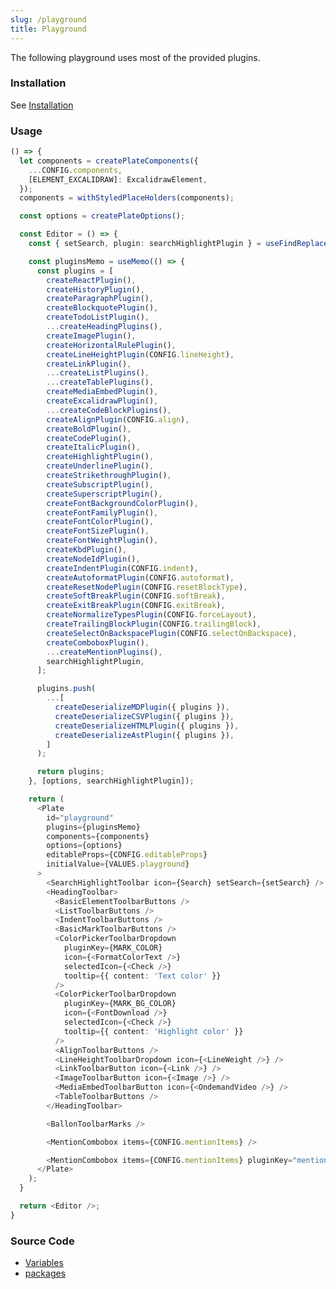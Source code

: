 ```yaml
---
slug: /playground
title: Playground
---
```


The following playground uses most of the provided plugins.

### Installation

See [Installation](/docs/installation)

### Usage

```ts live
() => {
  let components = createPlateComponents({
    ...CONFIG.components,
    [ELEMENT_EXCALIDRAW]: ExcalidrawElement,
  });
  components = withStyledPlaceHolders(components);

  const options = createPlateOptions();

  const Editor = () => {
    const { setSearch, plugin: searchHighlightPlugin } = useFindReplacePlugin();

    const pluginsMemo = useMemo(() => {
      const plugins = [
        createReactPlugin(),
        createHistoryPlugin(),
        createParagraphPlugin(),
        createBlockquotePlugin(),
        createTodoListPlugin(),
        ...createHeadingPlugins(),
        createImagePlugin(),
        createHorizontalRulePlugin(),
        createLineHeightPlugin(CONFIG.lineHeight),
        createLinkPlugin(),
        ...createListPlugins(),
        ...createTablePlugins(),
        createMediaEmbedPlugin(),
        createExcalidrawPlugin(),
        ...createCodeBlockPlugins(),
        createAlignPlugin(CONFIG.align),
        createBoldPlugin(),
        createCodePlugin(),
        createItalicPlugin(),
        createHighlightPlugin(),
        createUnderlinePlugin(),
        createStrikethroughPlugin(),
        createSubscriptPlugin(),
        createSuperscriptPlugin(),
        createFontBackgroundColorPlugin(),
        createFontFamilyPlugin(),
        createFontColorPlugin(),
        createFontSizePlugin(),
        createFontWeightPlugin(),
        createKbdPlugin(),
        createNodeIdPlugin(),
        createIndentPlugin(CONFIG.indent),
        createAutoformatPlugin(CONFIG.autoformat),
        createResetNodePlugin(CONFIG.resetBlockType),
        createSoftBreakPlugin(CONFIG.softBreak),
        createExitBreakPlugin(CONFIG.exitBreak),
        createNormalizeTypesPlugin(CONFIG.forceLayout),
        createTrailingBlockPlugin(CONFIG.trailingBlock),
        createSelectOnBackspacePlugin(CONFIG.selectOnBackspace),
        createComboboxPlugin(),
        ...createMentionPlugins(),
        searchHighlightPlugin,
      ];

      plugins.push(
        ...[
          createDeserializeMDPlugin({ plugins }),
          createDeserializeCSVPlugin({ plugins }),
          createDeserializeHTMLPlugin({ plugins }),
          createDeserializeAstPlugin({ plugins }),
        ]
      );

      return plugins;
    }, [options, searchHighlightPlugin]);

    return (
      <Plate
        id="playground"
        plugins={pluginsMemo}
        components={components}
        options={options}
        editableProps={CONFIG.editableProps}
        initialValue={VALUES.playground}
      >
        <SearchHighlightToolbar icon={Search} setSearch={setSearch} />
        <HeadingToolbar>
          <BasicElementToolbarButtons />
          <ListToolbarButtons />
          <IndentToolbarButtons />
          <BasicMarkToolbarButtons />
          <ColorPickerToolbarDropdown
            pluginKey={MARK_COLOR}
            icon={<FormatColorText />}
            selectedIcon={<Check />}
            tooltip={{ content: 'Text color' }}
          />
          <ColorPickerToolbarDropdown
            pluginKey={MARK_BG_COLOR}
            icon={<FontDownload />}
            selectedIcon={<Check />}
            tooltip={{ content: 'Highlight color' }}
          />
          <AlignToolbarButtons />
          <LineHeightToolbarDropdown icon={<LineWeight />} />
          <LinkToolbarButton icon={<Link />} />
          <ImageToolbarButton icon={<Image />} />
          <MediaEmbedToolbarButton icon={<OndemandVideo />} />
          <TableToolbarButtons />
        </HeadingToolbar>

        <BallonToolbarMarks />

        <MentionCombobox items={CONFIG.mentionItems} />

        <MentionCombobox items={CONFIG.mentionItems} pluginKey="mention2" />
      </Plate>
    );
  }

  return <Editor />;
}
```

### Source Code

- [Variables](https://github.com/udecode/plate/blob/main/docs/src/live/live.tsx)
- [packages](https://github.com/udecode/plate/tree/main/packages)
